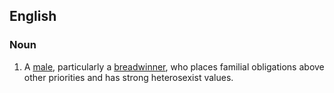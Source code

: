 {{rfc|Serious POV stuff going on here}}

==English==

===Noun===
{{en-noun|family men}}

#A [[male]], particularly a [[breadwinner]], who places familial obligations above other priorities and has strong heterosexist values.